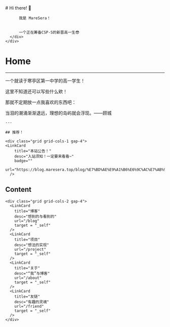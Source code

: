 
<BaseLayout title="Home">
  <BaseCard title="Home">
    <div class="flex">
      <div class="p-6">
          # Hi there! 👋


          我是 MareSera！


          一个正在筹备CSP-S的新晋高一生😎
      </div>
    </div>

  </BaseCard>

  <BaseCard title="Home" image="">

  
# Home

---

一个就读于寒亭区第一中学的高一学生！


这里不知道还可以写些什么欸！

那就不定期放一点我喜欢的东西吧：

当泪的潮涌渐渐退远，理想的岛屿就会浮现。——顾城


    ---

    ## 推荐！

    <div class="grid grid-cols-1 gap-4">
    <LinkCard
        title="本站公告！"
        desc="入站须知！一定要来看看~"
        badge=""
        url="https://blog.maresera.top/blog/%E7%BD%AE%E9%A1%B6%E6%9C%AC%E7%AB%99%E5%85%AC%E5%91%8A"
      />

   </div>


## Content

    <div class="grid grid-cols-2 gap-4">
      <LinkCard
        title="博客"
        desc="想到的与看到的"
        url="/blog"
        target = "_self"
      />
      <LinkCard
        title="项目"
        desc="想法的实现"
        url="/project"
        target = "_self"
      />
      <LinkCard
        title="关于"
        desc="“我”与博客"
        url="/about"
        target = "_self"
      />
      <LinkCard
        title="友链"
        desc="有趣的灵魂"
        url="/friend"
        target = "_self"
      />
    </div>

  </BaseCard>
</BaseLayout>
